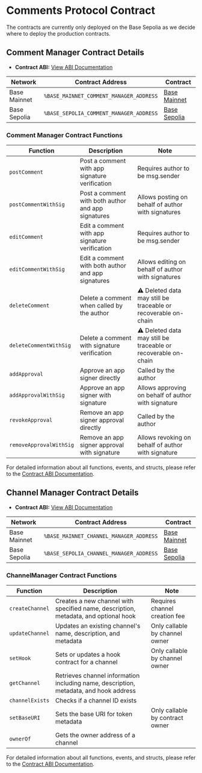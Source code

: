 # Comments Protocol Contract

The contracts are currently only deployed on the Base Sepolia as we decide where to deploy the production contracts.

## Comment Manager Contract Details

- **Contract ABI:** [View ABI Documentation](/protocol-reference/CommentManager)

| Network      | Contract Address                        | Contract                                                                                   |
| ------------ | --------------------------------------- | ------------------------------------------------------------------------------------------ |
| Base Mainnet | `%BASE_MAINNET_COMMENT_MANAGER_ADDRESS` | [Base Mainnet](https://basescan.org/address/%BASE_MAINNET_COMMENT_MANAGER_ADDRESS)         |
| Base Sepolia | `%BASE_SEPOLIA_COMMENT_MANAGER_ADDRESS` | [Base Sepolia](https://sepolia.basescan.org/address/%BASE_SEPOLIA_COMMENT_MANAGER_ADDRESS) |

### Comment Manager Contract Functions

| Function                | Description                                        | Note                                                           |
| ----------------------- | -------------------------------------------------- | -------------------------------------------------------------- |
| `postComment`           | Post a comment with app signature verification     | Requires author to be msg.sender                               |
| `postCommentWithSig`    | Post a comment with both author and app signatures | Allows posting on behalf of author with signatures             |
| `editComment`           | Edit a comment with app signature verification     | Requires author to be msg.sender                               |
| `editCommentWithSig`    | Edit a comment with both author and app signatures | Allows editing on behalf of author with signatures             |
| `deleteComment`         | Delete a comment when called by the author         | ⚠️ Deleted data may still be traceable or recoverable on-chain |
| `deleteCommentWithSig`  | Delete a comment with signature verification       | ⚠️ Deleted data may still be traceable or recoverable on-chain |
| `addApproval`           | Approve an app signer directly                     | Called by the author                                           |
| `addApprovalWithSig`    | Approve an app signer with signature               | Allows approving on behalf of author with signature            |
| `revokeApproval`        | Remove an app signer approval directly             | Called by the author                                           |
| `removeApprovalWithSig` | Remove an app signer approval with signature       | Allows revoking on behalf of author with signature             |

For detailed information about all functions, events, and structs, please refer to the [Contract ABI Documentation](/protocol-reference/CommentManager).

## Channel Manager Contract Details

- **Contract ABI:** [View ABI Documentation](/protocol-reference/ChannelManager)

| Network      | Contract Address                        | Contract                                                                                   |
| ------------ | --------------------------------------- | ------------------------------------------------------------------------------------------ |
| Base Mainnet | `%BASE_MAINNET_CHANNEL_MANAGER_ADDRESS` | [Base Mainnet](https://basescan.org/address/%BASE_MAINNET_CHANNEL_MANAGER_ADDRESS)         |
| Base Sepolia | `%BASE_SEPOLIA_CHANNEL_MANAGER_ADDRESS` | [Base Sepolia](https://sepolia.basescan.org/address/%BASE_SEPOLIA_CHANNEL_MANAGER_ADDRESS) |

### ChannelManager Contract Functions

| Function        | Description                                                                           | Note                            |
| --------------- | ------------------------------------------------------------------------------------- | ------------------------------- |
| `createChannel` | Creates a new channel with specified name, description, metadata, and optional hook   | Requires channel creation fee   |
| `updateChannel` | Updates an existing channel's name, description, and metadata                         | Only callable by channel owner  |
| `setHook`       | Sets or updates a hook contract for a channel                                         | Only callable by channel owner  |
| `getChannel`    | Retrieves channel information including name, description, metadata, and hook address |                                 |
| `channelExists` | Checks if a channel ID exists                                                         |                                 |
| `setBaseURI`    | Sets the base URI for token metadata                                                  | Only callable by contract owner |
| `ownerOf`       | Gets the owner address of a channel                                                   |                                 |

For detailed information about all functions, events, and structs, please refer to the [Contract ABI Documentation](/protocol-reference/ChannelManager).
